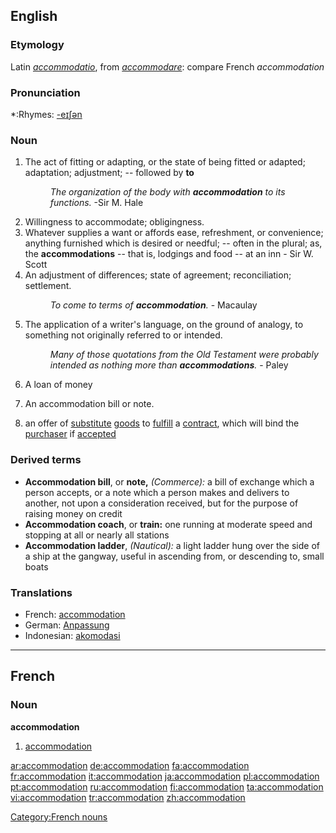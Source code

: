 ==English==

===Etymology===
Latin ''[[accommodatio]]'', from ''[[accommodare]]'': compare French ''accommodation''

===Pronunciation===
*:Rhymes: [[Rhymes:English:-eɪʃǝn|-eɪʃǝn]]

===Noun===
{{en-noun}}

# The act of fitting or adapting, or the state of being fitted or adapted; adaptation; adjustment; -- followed by '''to'''
#:''The organization of the body with '''accommodation''' to its functions.''  -Sir M. Hale
# Willingness to accommodate; obligingness.
# Whatever supplies a want or affords ease, refreshment, or convenience; anything furnished which is desired or needful; -- often in the plural; as, the '''accommodations''' -- that is, lodgings and food -- at an inn - Sir W. Scott
# An adjustment of differences; state of agreement; reconciliation; settlement.
#:''To come to terms of '''accommodation'''.'' - Macaulay
# The application of a writer's language, on the ground of analogy, to something not originally referred to or intended.
#:''Many of those quotations from the Old Testament were probably intended as nothing more than '''accommodations'''.'' - Paley
# {{context|Commerce}} A loan of money
# {{context|Commerce}} An accommodation bill or note.
# {{law}} an offer of [[substitute]] [[goods]] to [[fulfill]] a [[contract]], which will bind the [[purchaser]] if [[accepted]]

===Derived terms===
*'''Accommodation bill''', or '''note,''' ''(Commerce):'' a bill of exchange which a person accepts, or a note which a person makes and delivers to another, not upon a consideration received, but for the purpose of raising money on credit
*'''Accommodation coach''', or '''train:''' one running at moderate speed and stopping at all or nearly all stations
*'''Accommodation ladder''', ''(Nautical):'' a light ladder hung over the side of a ship at the gangway, useful in ascending from, or descending to, small boats

===Translations===
{{rfc-level|Translations at L3+ (AutoFormat would have corrected level of Derived terms)}}
*French: [[accommodation#French|accommodation]]
*German: [[Anpassung]]
*Indonesian: [[akomodasi]]

----

==French==

===Noun===
'''accommodation''' {{m}}

# [[accommodation#English|accommodation]]

[[Category:French nouns]]

[[ar:accommodation]]
[[de:accommodation]]
[[fa:accommodation]]
[[fr:accommodation]]
[[it:accommodation]]
[[ja:accommodation]]
[[pl:accommodation]]
[[pt:accommodation]]
[[ru:accommodation]]
[[fi:accommodation]]
[[ta:accommodation]]
[[vi:accommodation]]
[[tr:accommodation]]
[[zh:accommodation]]